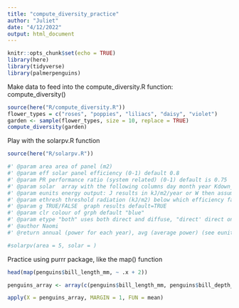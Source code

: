 ```yaml
---
title: "compute_diversity_practice"
author: "Juliet"
date: "4/12/2022"
output: html_document
---
```


```r
knitr::opts_chunk$set(echo = TRUE)
library(here)
library(tidyverse)
library(palmerpenguins)
```

Make data to feed into the compute_diversity.R function: compute_diversity()

```r
source(here("R/compute_diversity.R"))
flower_types = c("roses", "poppies", "liliacs", "daisy", "violet")
garden <- sample(flower_types, size = 10, replace = TRUE)
compute_diversity(garden)

```

Play with the solarpv.R function

```r
source(here("R/solarpv.R"))

#' @param area area of panel (m2)
#' @param eff solar panel efficiency (0-1) default 0.8
#' @param PR performance ratio (system related) (0-1) default is 0.75
#' @param solar  array with the following columns day month year Kdown_direct Kdown_diffuse (kJ/m2/day)
#' @param eunits energy output: J results in kJ/m2/year or W then assume KWh, default = J
#' @param ethresh threshold radiation (kJ/m2) below which efficiency fall to 0
#' @param g TRUE/FALSE  graph results default=TRUE
#' @param clr colour of grph default "blue"
#' @param etype "both" uses both direct and diffuse, "direct' direct only, "diffuse" diffuse only default="both"
#' @author Naomi
#' @return annual (power for each year), avg (average power) (see eunits for units)

#solarpv(area = 5, solar = )

```

Practice using purrr package, like the map() function

```r
head(map(penguins$bill_length_mm, ~ .x + 2))

penguins_array <- array(c(penguins$bill_length_mm, penguins$bill_depth_mm), dim = c(5, 5))

apply(X = penguins_array, MARGIN = 1, FUN = mean)

```







